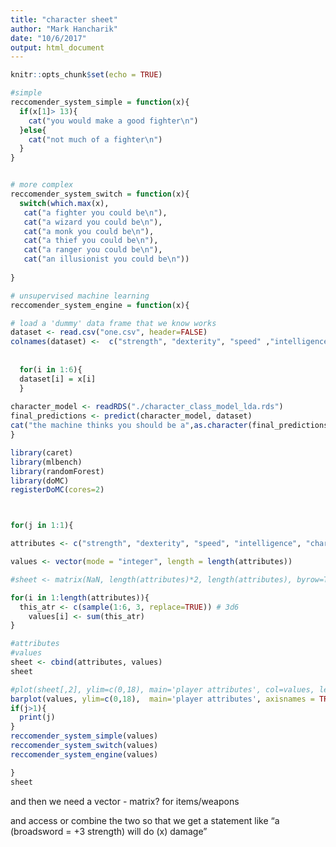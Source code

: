 ```yaml
---
title: "character sheet"
author: "Mark Hancharik"
date: "10/6/2017"
output: html_document
---
```


```r
knitr::opts_chunk$set(echo = TRUE)
```

```r

#simple
reccomender_system_simple = function(x){
  if(x[1]> 13){
    cat("you would make a good fighter\n")
  }else{
    cat("not much of a fighter\n")
  }
}


# more complex
reccomender_system_switch = function(x){
  switch(which.max(x),
   cat("a fighter you could be\n"), 
   cat("a wizard you could be\n"), 
   cat("a monk you could be\n"), 
   cat("a thief you could be\n"), 
   cat("a ranger you could be\n"), 
   cat("an illusionist you could be\n"))
  
}

# unsupervised machine learning 
reccomender_system_engine = function(x){

# load a 'dummy' data frame that we know works   
dataset <- read.csv("one.csv", header=FALSE)
colnames(dataset) <-  c("strength", "dexterity", "speed" ,"intelligence","charisma","constitution","Class")
 
  
  for(i in 1:6){
  dataset[i] = x[i]
  }
  
character_model <- readRDS("./character_class_model_lda.rds")
final_predictions <- predict(character_model, dataset) 
cat("the machine thinks you should be a",as.character(final_predictions[1]),"\n")  
}
```




```r

library(caret)
library(mlbench)
library(randomForest)
library(doMC)
registerDoMC(cores=2) 



for(j in 1:1){

attributes <- c("strength", "dexterity", "speed", "intelligence", "charisma", "constitution")

values <- vector(mode = "integer", length = length(attributes))

#sheet <- matrix(NaN, length(attributes)*2, length(attributes), byrow=TRUE)

for(i in 1:length(attributes)){
  this_atr <- c(sample(1:6, 3, replace=TRUE)) # 3d6
    values[i] <- sum(this_atr)
}

#attributes
#values
sheet <- cbind(attributes, values)
sheet

#plot(sheet[,2], ylim=c(0,18), main='player attributes', col=values, legend = rownames(attributes), xlab = "attribute names")
barplot(values, ylim=c(0,18),  main='player attributes', axisnames = TRUE,  names.arg=attributes, cex.names=0.8)
if(j>1){
  print(j)
}
reccomender_system_simple(values)
reccomender_system_switch(values)
reccomender_system_engine(values)

}
sheet
```


and then we need a vector - matrix? for items/weapons

and access or combine the two so that we get a statement like "a (broadsword = +3 strength) will do (x) damage"